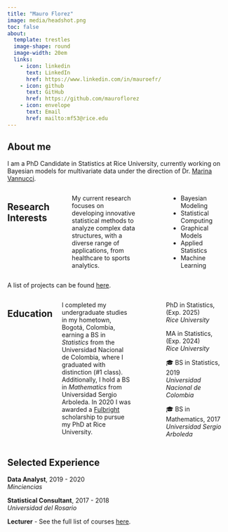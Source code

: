 ```yaml
---
title: "Mauro Florez"
image: media/headshot.png
toc: false
about:
  template: trestles
  image-shape: round
  image-width: 20em
  links:
    - icon: linkedin
      text: LinkedIn
      href: https://www.linkedin.com/in/mauroefr/
    - icon: github
      text: GitHub
      href: https://github.com/mauroflorez
    - icon: envelope
      text: Email
      href: mailto:mf53@rice.edu
---
```


::: justify
## About me

I am a PhD Candidate in Statistics at Rice University, currently working on Bayesian models for multivariate data under the direction of Dr. [Marina Vannucci](https://marina.blogs.rice.edu/).
:::

::: columns
## Research Interests

::: {.column width="45%"}
::: justify
My current research focuses on developing innovative statistical methods to analyze complex data structures, with a diverse range of applications, from healthcare to sports analytics.
:::
:::

::: {.column width="10%"}
:::

::: {.column width="40%"}
-   Bayesian Modeling
-   Statistical Computing
-   Graphical Models
-   Applied Statistics
-   Machine Learning
:::
:::

A list of projects can be found [here](https://mauroflorez.github.io/projects.html).

::: columns
## Education

::: {.column width="45%"}
::: justify
I completed my undergraduate studies in my hometown, Bogotá, Colombia, earning a BS in *Statistics* from the Universidad Nacional de Colombia, where I graduated with distinction (#1 class). Additionally, I hold a BS in *Mathematics* from Universidad Sergio Arboleda. In 2020 I was awarded a [Fulbright](https://www.fulbrightprogram.org/) scholarship to pursue my PhD at Rice University.
:::
:::

::: {.column width="10%"}
:::

::: {.column width="40%"}
PhD in Statistics, (Exp. 2025)\
*Rice University*

MA in Statistics, (Exp. 2024)\
*Rice University*

🎓 BS in Statistics, 2019\
*Universidad Nacional de Colombia*

🎓 BS in Mathematics, 2017\
*Universidad Sergio Arboleda*
:::
:::

::: justify
## Selected Experience

**Data Analyst**, 2019 - 2020\
*Minciencias*

**Statistical Consultant**, 2017 - 2018\
*Universidad del Rosario*

**Lecturer** - See the full list of courses [here](https://mauroflorez.github.io/teaching.html).
:::
